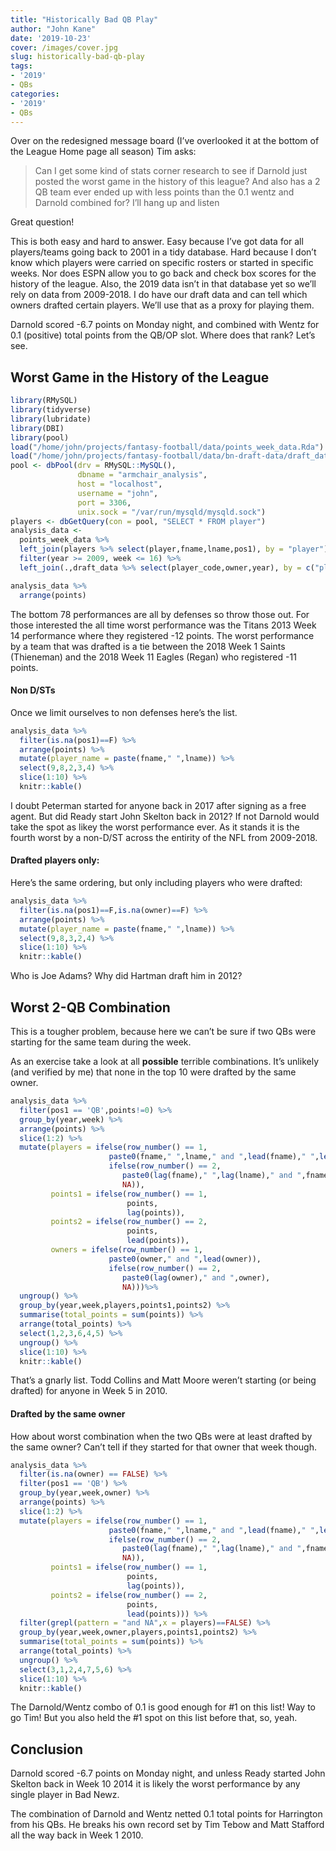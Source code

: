 ```yaml
---
title: "Historically Bad QB Play"
author: "John Kane"
date: '2019-10-23'
cover: /images/cover.jpg
slug: historically-bad-qb-play
tags:
- '2019'
- QBs
categories:
- '2019'
- QBs
---
```


Over on the redesigned message board (I've overlooked it at the bottom of the League Home page all season) Tim asks:

> Can I get some kind of stats corner research to see if Darnold just posted the worst game in the history of this league? And also has a 2 QB team ever ended up with less points than the 0.1 wentz and Darnold combined for? I’ll hang up and listen

Great question! 

This is both easy and hard to answer. Easy because I've got data for all players/teams going back to 2001 in a tidy database. Hard because I don't know which players were carried on specific rosters or started in specific weeks. Nor does ESPN allow you to go back and check box scores for the history of the league. Also, the 2019 data isn't in that database yet so we'll rely on data from 2009-2018. I do have our draft data and can tell which owners drafted certain players. We'll use that as a proxy for playing them. 

Darnold scored -6.7 points on Monday night, and combined with Wentz for 0.1 (positive) total points from the QB/OP slot. Where does that rank? Let's see.

## Worst Game in the History of the League

```r
library(RMySQL)
library(tidyverse)
library(lubridate)
library(DBI)
library(pool)
load("/home/john/projects/fantasy-football/data/points_week_data.Rda")
load("/home/john/projects/fantasy-football/data/bn-draft-data/draft_data.Rda")
pool <- dbPool(drv = RMySQL::MySQL(), 
               dbname = "armchair_analysis", 
               host = "localhost", 
               username = "john", 
               port = 3306, 
               unix.sock = "/var/run/mysqld/mysqld.sock")
players <- dbGetQuery(con = pool, "SELECT * FROM player")
analysis_data <-
  points_week_data %>%
  left_join(players %>% select(player,fname,lname,pos1), by = "player") %>%
  filter(year >= 2009, week <= 16) %>%
  left_join(.,draft_data %>% select(player_code,owner,year), by = c("player"="player_code","year"))
```


```r
analysis_data %>%
  arrange(points)
```

The bottom 78 performances are all by defenses so throw those out. For those interested the all time worst performance was the Titans 2013 Week 14 performance where they registered -12 points. The worst performance by a team that was drafted is a tie between the 2018 Week 1 Saints (Thieneman) and the 2018 Week 11 Eagles (Regan) who registered -11 points.

#### Non D/STs

Once we limit ourselves to non defenses here's the list. 

```r
analysis_data %>%
  filter(is.na(pos1)==F) %>%
  arrange(points) %>%
  mutate(player_name = paste(fname," ",lname)) %>%
  select(9,8,2,3,4) %>%
  slice(1:10) %>%
  knitr::kable()
```

I doubt Peterman started for anyone back in 2017 after signing as a free agent. But did Ready start John Skelton back in 2012? If not Darnold would take the spot as likey the worst performance ever. As it stands it is the fourth worst by a non-D/ST across the entirity of the NFL from 2009-2018.

#### Drafted players only:

Here's the same ordering, but only including players who were drafted:

```r
analysis_data %>%
  filter(is.na(pos1)==F,is.na(owner)==F) %>%
  arrange(points) %>%
  mutate(player_name = paste(fname," ",lname)) %>%
  select(9,8,3,2,4) %>%
  slice(1:10) %>%
  knitr::kable()
```

Who is Joe Adams? Why did Hartman draft him in 2012?

## Worst 2-QB Combination

This is a tougher problem, because here we can't be sure if two QBs were starting for the same team during the week.

As an exercise take a look at all **possible** terrible combinations. It's unlikely (and verified by me) that none in the top 10 were drafted by the same owner.


```r
analysis_data %>%
  filter(pos1 == 'QB',points!=0) %>%
  group_by(year,week) %>%
  arrange(points) %>%
  slice(1:2) %>%
  mutate(players = ifelse(row_number() == 1,
                      paste0(fname," ",lname," and ",lead(fname)," ",lead(lname)),
                      ifelse(row_number() == 2,
                         paste0(lag(fname)," ",lag(lname)," and ",fname," ",lname),
                         NA)),
         points1 = ifelse(row_number() == 1,
                          points,
                          lag(points)),
         points2 = ifelse(row_number() == 2,
                          points,
                          lead(points)),
         owners = ifelse(row_number() == 1,
                      paste0(owner," and ",lead(owner)),
                      ifelse(row_number() == 2,
                         paste0(lag(owner)," and ",owner),
                         NA)))%>%
  ungroup() %>%
  group_by(year,week,players,points1,points2) %>%
  summarise(total_points = sum(points)) %>%
  arrange(total_points) %>%
  select(1,2,3,6,4,5) %>%
  ungroup() %>%
  slice(1:10) %>%
  knitr::kable()
```

That's a gnarly list. Todd Collins and Matt Moore weren't starting (or being drafted) for anyone in Week 5 in 2010.

#### Drafted by the same owner

How about worst combination when the two QBs were at least drafted by the same owner? Can't tell if they started for that owner that week though. 

```r
analysis_data %>%
  filter(is.na(owner) == FALSE) %>%
  filter(pos1 == 'QB') %>%
  group_by(year,week,owner) %>%
  arrange(points) %>%
  slice(1:2) %>% 
  mutate(players = ifelse(row_number() == 1,
                      paste0(fname," ",lname," and ",lead(fname)," ",lead(lname)),
                      ifelse(row_number() == 2,
                         paste0(lag(fname)," ",lag(lname)," and ",fname," ",lname),
                         NA)),
         points1 = ifelse(row_number() == 1,
                          points,
                          lag(points)),
         points2 = ifelse(row_number() == 2,
                          points,
                          lead(points))) %>%
  filter(grepl(pattern = "and NA",x = players)==FALSE) %>%
  group_by(year,week,owner,players,points1,points2) %>%
  summarise(total_points = sum(points)) %>%
  arrange(total_points) %>%
  ungroup() %>% 
  select(3,1,2,4,7,5,6) %>%
  slice(1:10) %>%
  knitr::kable()
```

The Darnold/Wentz combo of 0.1 is good enough for #1 on this list! Way to go Tim! But you also held the #1 spot on this list before that, so, yeah. 

## Conclusion

Darnold scored -6.7 points on Monday night, and unless Ready started John Skelton back in Week 10 2014 it is likely the worst performance by any single player in Bad Newz.

The combination of Darnold and Wentz netted 0.1 total points for Harrington from his QBs. He breaks his own record set by Tim Tebow and Matt Stafford all the way back in Week 1 2010. 
